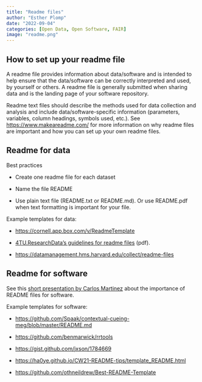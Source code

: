 ```yaml
---
title: "Readme files"
author: "Esther Plomp"
date: "2022-09-04"
categories: [Open Data, Open Software, FAIR]
image: "readme.png"
---
```


## How to set up your readme file

A readme file provides information about data/software and is intended to help ensure that the data/software can be correctly interpreted and used, by yourself or others. A readme file is generally submitted when sharing data and is the landing page of your software repository.

Readme text files should describe the methods used for data collection and analysis and include data/software-specific information (parameters, variables, column headings, symbols used, etc.). See <https://www.makeareadme.com/> for more information on why readme files are important and how you can set up your own readme files.

## Readme for data

Best practices

-   Create one readme file for each dataset

-   Name the file README

-   Use plain text file (README.txt or README.md). Or use README.pdf when text formatting is important for your file.

Example templates for data:

-   <https://cornell.app.box.com/v/ReadmeTemplate>

-   [4TU.ResearchData's guidelines for readme files](https://data.4tu.nl/s/documents/Guidelines_for_creating_a_README_file.pdf) (pdf).

-   <https://datamanagement.hms.harvard.edu/collect/readme-files>

## Readme for software

See this [short presentation by Carlos Martinez](https://www.youtube.com/watch?v=Jgv34Kwgga8&list=PL1CvC6Ez54KDvJbbdLn5rPvf1kInifEh9&index=7) about the importance of README files for software.

Example templates for software:

-   <https://github.com/Spaak/contextual-cueing-meg/blob/master/README.md>

-   <https://github.com/benmarwick/rrtools>

-   <https://gist.github.com/jxson/1784669>

-   <https://ha0ye.github.io/CW21-README-tips/template_README.html>

-   <https://github.com/othneildrew/Best-README-Template>
